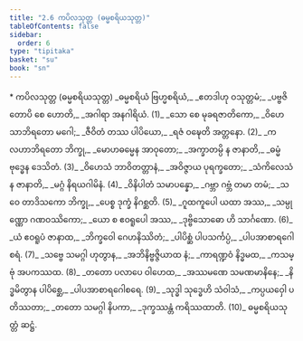 ```yaml
---
title: "2.6 ကပိလသုတ္တ (ဓမ္မစရိယသုတ္တ)"
tableOfContents: false
sidebar:
  order: 6
type: "tipitaka"
basket: "su"
book: "sn"
---
```



<DynamicBreadcrumb />

<Paragraph type="center" book="sn">
* ကပိလသုတ္တ (ဓမ္မစရိယသုတ္တ)
</Paragraph>

<Division number="277" book="sn" e="ch" v="18" p="321">

<Paragraph number="323" type="verses" book="sn">
_ဓမ္မစရိယံ ဗြဟ္မစရိယံ,_  
_ဧတဒါဟု ဝသုတ္တမံ;_  
_ပဗ္ဗဇိတောပိ စေ ဟောတိ,_  
_အဂါရာ အနဂါရိယံ. (1)_  

</Paragraph>

</Division>
<Division number="278" book="sn" e="ch" v="18" p="321">

<Paragraph number="324" type="verses" book="sn">
_သော စေ မုခရဇာတိကော,_  
_ဝိဟေသာဘိရတော မဂေါ;_  
_ဇီဝိတံ တဿ ပါပိယော,_  
_ရဇံ ဝဍ္ဎေတိ အတ္တနော. (2)_  

</Paragraph>

</Division>
<Division number="279" book="sn" e="ch" v="18" p="321">

<Paragraph number="325" type="verses" book="sn">
_ကလဟာဘိရတော ဘိက္ခု,_  
_မောဟဓမ္မေန အာဝုတော;_  
_အက္ခာတမ္ပိ န ဇာနာတိ,_  
_ဓမ္မံ ဗုဒ္ဓေန ဒေသိတံ. (3)_  

</Paragraph>

</Division>
<Division number="280" book="sn" e="ch" v="18" p="321">

<Paragraph number="326" type="verses" book="sn">
_ဝိဟေသံ ဘာဝိတတ္တာနံ,_  
_အဝိဇ္ဇာယ ပုရက္ခတော;_  
_သံကိလေသံ န ဇာနာတိ,_  
_မဂ္ဂံ နိရယဂါမိနံ. (4)_  

</Paragraph>

</Division>
<Division number="281" book="sn" e="ch" v="18" p="321">

<Paragraph number="327" type="verses" book="sn">
_ဝိနိပါတံ သမာပန္နော,_  
_ဂဗ္ဘာ ဂဗ္ဘံ တမာ တမံ;_  
_သ ဝေ တာဒိသကော ဘိက္ခု,_  
_ပေစ္စ ဒုက္ခံ နိဂစ္ဆတိ. (5)_  

</Paragraph>

</Division>
<Division number="282" book="sn" e="ch" v="18" p="321">

<Paragraph number="328" type="verses" book="sn">
_ဂူထကူပေါ ယထာ အဿ,_  
_သမ္ပုဏ္ဏော ဂဏဝဿိကော;_  
_ယော စ ဧဝရူပေါ အဿ,_  
_ဒုဗ္ဗိသောဓော ဟိ သာင်္ဂဏော. (6)_  

</Paragraph>

</Division>
<Division number="283" book="sn" e="ch" v="18" p="321">

<Paragraph number="329" type="verses" book="sn">
_ယံ ဧဝရူပံ ဇာနာထ,_  
_ဘိက္ခဝေါ ဂေဟနိဿိတံ;_  
_ပါပိစ္ဆံ ပါပသင်္ကပ္ပံ,_  
_ပါပအာစာရဂေါစရံ. (7)_  

</Paragraph>

</Division>
<Division number="284" book="sn" e="ch" v="18" p="322">

<Paragraph number="330" type="verses" book="sn">
_သဗ္ဗေ သမဂ္ဂါ ဟုတွာန,_  
_အဘိနိဗ္ဗဇ္ဇိယာထ နံ;_  
_ကာရဏ္ဍဝံ နိဒ္ဓမထ,_  
_ကသမ္ဗုံ အပကဿထ. (8)_  

</Paragraph>

</Division>
<Division number="285" book="sn" e="ch" v="18" p="322">

<Paragraph number="331" type="verses" book="sn">
_တတော ပလာပေ ဝါဟေထ,_  
_အဿမဏေ သမဏမာနိနေ;_  
_နိဒ္ဓမိတွာန ပါပိစ္ဆေ,_  
_ပါပအာစာရဂေါစရေ. (9)_  

</Paragraph>

</Division>
<Division number="286" book="sn" e="ch" v="18" p="322">

<Paragraph number="332" type="verses" book="sn">
_သုဒ္ဓါ သုဒ္ဓေဟိ သံဝါသံ,_  
_ကပ္ပယဝှေါ ပတိဿတာ;_  
_တတော သမဂ္ဂါ နိပကာ,_  
_ဒုက္ခဿန္တံ ကရိဿထာတိ. (10)_  


</Paragraph>
</Division>

<Paragraph number="333" type="center" book="sn">
ဓမ္မစရိယသုတ္တံ ဆဋ္ဌံ.
</Paragraph>